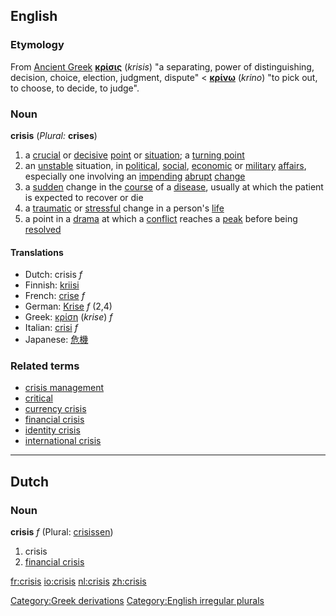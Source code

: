 ==English==
===Etymology===
[[Category:Greek derivations]]
From [[Ancient Greek]] '''[[κρίσις]]''' (''krisis'') "a separating, power of distinguishing, decision, choice, election,  judgment, dispute" < '''[[κρίνω]]''' (''krino'') "to pick out, to choose, to decide, to judge".
=== Noun ===
'''crisis''' (''Plural:'' '''crises''')
#a [[crucial]] or [[decisive]] [[point]] or [[situation]]; a [[turning point]]
#an [[unstable]] situation, in [[political]], [[social]], [[economic]] or [[military]] [[affair]]s, especially one involving an [[impending]] [[abrupt]] [[change]]
#a [[sudden]] change in the [[course]] of a [[disease]], usually at which the patient is expected to recover or die
#a [[traumatic]] or [[stressful]] change in a person's [[life]]
#a point in a [[drama]] at which a [[conflict]] reaches a [[peak]] before being [[resolved]]

====Translations====
*Dutch: crisis ''f''
*Finnish: [[kriisi]]
*French: [[crise]] ''f''
*German: [[Krise]] ''f'' (2,4)
*Greek: [[κρίση]] (''krise'') ''f''
*Italian: [[crisi]] ''f''
*Japanese: [[危機]]

===Related terms===
*[[crisis management]]
*[[critical]]
*[[currency crisis]]
*[[financial crisis]]
*[[identity crisis]]
*[[international crisis]]

[[Category:English irregular plurals]]

----
==Dutch==
===Noun===
'''crisis''' ''f'' (Plural: [[crisissen]])

# crisis
# [[financial crisis]]

[[fr:crisis]]
[[io:crisis]]
[[nl:crisis]]
[[zh:crisis]]